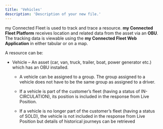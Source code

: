 ```yaml
---
title: 'Vehicles'
description: 'Description of your new file.'
---
```


my Connected Fleet is used to track and trace a resource. **my Connected Fleet Platform** receives location and related data from the asset via an **OBU**. The tracking data is viewable using the **my Connected Fleet Web Application** in either
tabular or on a map.

A resource can be:

- Vehicle – An asset (car, van, truck, trailer, boat, power generator etc.) which has an OBU installed.

  - A vehicle can be assigned to a group. The group assigned to a vehicle does not have to be the same group as assigned to a driver.

  - If a vehicle is part of the customer’s fleet (having a status of IN-CIRCULATION), its position is included in the response from Live Position.

  - If a vehicle is no longer part of the customer’s fleet (having a status of SOLD), the vehicle is not included in the response from Live Position but details of historical journeys can be retrieved



